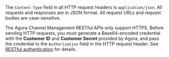 The `Content-Type` field in all HTTP request headers is `application/json`. All requests and responses are in JSON format. All request URLs and request bodies are case-sensitive.

The Agora Channel Management RESTful APIs only support HTTPS. Before sending HTTP requests, you must generate a Base64-encoded credential with the **Customer ID** and **Customer Secret** provided by Agora, and pass the credential to the `Authorization` field in the HTTP request header. See [RESTful authentication](/video-calling/reference/restful-authentication) for details.
